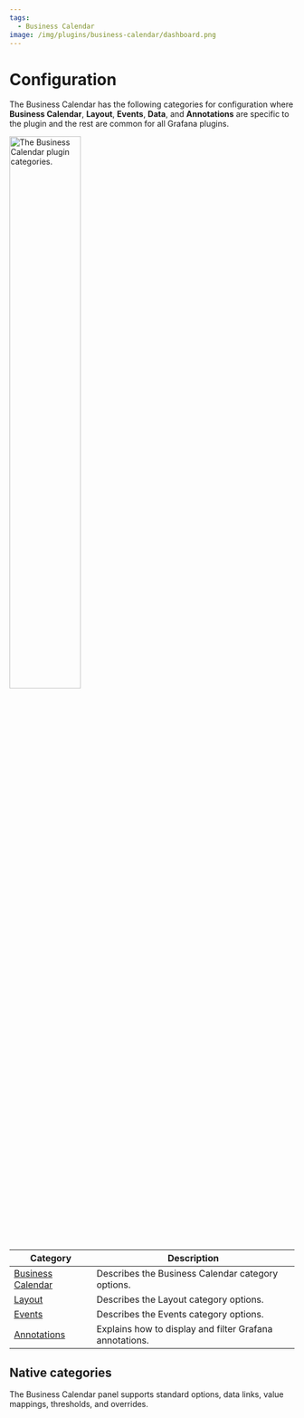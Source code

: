 ```yaml
---
tags:
  - Business Calendar
image: /img/plugins/business-calendar/dashboard.png
---
```



# Configuration

The Business Calendar has the following categories for configuration where **Business Calendar**, **Layout**, **Events**, **Data**, and **Annotations** are specific to the plugin and the rest are common for all Grafana plugins.

<Image
  title="The Business Calendar plugin categories."
  src="/img/plugins/business-calendar/options.png"
  width="50%"
/>

| Category                       | Description                                             |
| ------------------------------ | ------------------------------------------------------- |
| [Business Calendar](../main/)  | Describes the Business Calendar category options.       |
| [Layout](../layout/)           | Describes the Layout category options.                  |
| [Events](../events/)           | Describes the Events category options.                  |
| [Annotations](../annotations/) | Explains how to display and filter Grafana annotations. |

## Native categories

The Business Calendar panel supports standard options, data links, value mappings, thresholds, and overrides.
